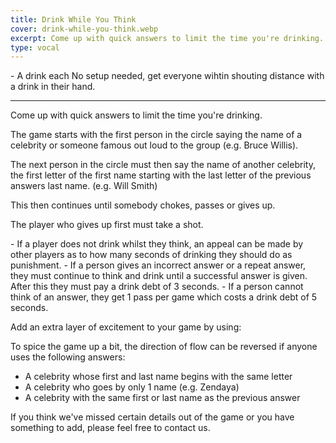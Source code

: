 ```yaml
---
title: Drink While You Think
cover: drink-while-you-think.webp
excerpt: Come up with quick answers to limit the time you're drinking.
type: vocal
---
```


<GameHero
  cover="/BeerGoggleGames/images/drink-while-you-think.webp"
  alt="Drink While You Think"
/>

<GameSection title="Equipment" icon="/BeerGoggleGames/images/liquor.webp">
-   A drink each
</GameSection>

<GameSection title="Setup" icon="/BeerGoggleGames/images/settings.webp">
No setup needed, get everyone wihtin shouting distance with a drink in their hand.

* * *
</GameSection>

<GameSection title="Aim of the Game" icon="/BeerGoggleGames/images/target.webp">
<p>Come up with quick answers to limit the time you're drinking.</p>
</GameSection>

<GameSection title="How to Play" icon="/BeerGoggleGames/images/question.webp">
The game starts with the first person in the circle saying the name of a celebrity or someone famous out loud to the group (e.g. Bruce Willis).

The next person in the circle must then say the name of another celebrity, the first letter of the first name starting with the last letter of the previous answers last name. (e.g. Will Smith)

This then continues until somebody chokes, passes or gives up.

The player who gives up first must take a shot.
</GameSection>

<GameSection title="Rules" icon="/BeerGoggleGames/images/rules.webp">
-   If a player does not drink whilst they think, an appeal can be made by other players as to how many seconds of drinking they should do as punishment.
-   If a person gives an incorrect answer or a repeat answer, they must continue to think and drink until a successful answer is given. After this they must pay a drink debt of 3 seconds.
-   If a person cannot think of an answer, they get 1 pass per game which costs a drink debt of 5 seconds.
</GameSection>

<GameSection title="Special Edition" icon="/BeerGoggleGames/images/special.webp">
<p>Add an extra layer of excitement to your game by using:</p>
</GameSection>

<GameSection title="**Reverse move**" icon="/BeerGoggleGames/images/question.webp">
To spice the game up a bit, the direction of flow can be reversed if anyone uses the following answers:

-   A celebrity whose first and last name begins with the same letter
-   A celebrity who goes by only 1 name (e.g. Zendaya)
-   A celebrity with the same first or last name as the previous answer
</GameSection>

<ShareButtons title="Drink While You Think" />

<FeedbackCard>
<p>If you think we've missed certain details out of the game or you have something to add, please feel free to contact us.</p>
</FeedbackCard>
